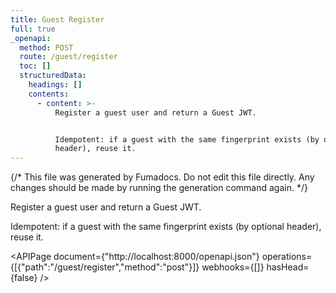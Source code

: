 ```yaml
---
title: Guest Register
full: true
_openapi:
  method: POST
  route: /guest/register
  toc: []
  structuredData:
    headings: []
    contents:
      - content: >-
          Register a guest user and return a Guest JWT.


          Idempotent: if a guest with the same fingerprint exists (by optional
          header), reuse it.
---
```


{/* This file was generated by Fumadocs. Do not edit this file directly. Any changes should be made by running the generation command again. */}

Register a guest user and return a Guest JWT.

Idempotent: if a guest with the same fingerprint exists (by optional header), reuse it.

<APIPage document={"http://localhost:8000/openapi.json"} operations={[{"path":"/guest/register","method":"post"}]} webhooks={[]} hasHead={false} />